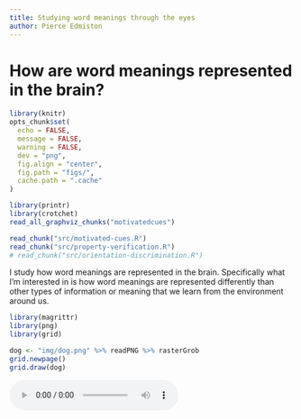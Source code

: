 ```yaml
---
title: Studying word meanings through the eyes
author: Pierce Edmiston
---
```


# How are word meanings represented in the brain?

```r
library(knitr)
opts_chunk$set(
  echo = FALSE,
  message = FALSE,
  warning = FALSE,
  dev = "png",
  fig.align = "center",
  fig.path = "figs/",
  cache.path = ".cache"
)

library(printr)
library(crotchet)
read_all_graphviz_chunks("motivatedcues")

read_chunk("src/motivated-cues.R")
read_chunk("src/property-verification.R")
# read_chunk("src/orientation-discrimination.R")
```

<aside class="notes">
I study how word meanings are represented in the brain. Specifically what I’m interested in is how word meanings are represented differently than other types of information or meaning that we learn from the environment around us.
</aside>

```r
library(magrittr)
library(png)
library(grid)

dog <- "img/dog.png" %>% readPNG %>% rasterGrob
grid.newpage()
grid.draw(dog)
```

<audio src="http://sapir.psych.wisc.edu/meri/bark.wav" controls>

<aside class="notes">
An example I use a lot is the canonical dog. So you all know what dogs are and what they look like, and there are a few different ways I can get you to think about dogs -- different ways I can activate your knowledge about dogs. I can show you this picture of course but I can also just say the word “dog” and hearing this word will activate at least some of your knowledge about dogs.

But I don’t need to use language, I bet I can get you all to think about dogs by playing you this sound.
</aside>

# Cues to the same concept

```r
data.frame(
  word = c("dog", "cat", "chainsaw", "bowling ball"),
  sound = c("`<bark>`", "`<meow>`", "`<revving>`", "`<crashing pins>`")
)
```

<aside class="notes">
So the first experiment I'm going to tell you about compares these two types of cues: verbal and nonverbal cues to arguably the same concept, like the word "dog" and the sound of a dog <bark>. Here are some of the other categories we included in this experiment.

What's important to note is we've got both animal sounds and non-animal sounds, and that these differ in state.
</aside>

# Sound-picture congruence

```r
library(jpeg)

pictures <- c("guitar_acoustic", "guitar_electric") %>%
  lapply(function (x) {
    paste0(x, ".jpg") %>% file.path("img", .) %>% readJPEG
  })
grid.newpage()
grid.draw(rasterGrob(pictures[[1]], x = 0.2, width = 0.8))
grid.draw(rasterGrob(pictures[[2]], x = 0.8, width = 0.8))
```

# Picture verification task

##

```r
```

##

```r
```

##

![](img/motivated-cues/exp2-simultaneous.jpg)

##

![](img/motivated-cues/exp3.jpg)

# So... word meanings are symbolic?

# Property verification

##

![](img/visual-knowledge/property-verification/trial-structure.png)

##

```r
```

# Orientation discrimination

##

![](img/visual-knowledge/orientation-discrimination/trial-structure.png)

##

![](img/visual-knowledge/orientation-discrimination/results.png)
